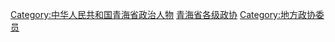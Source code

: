 [[Category:中华人民共和国青海省政治人物|Category:中华人民共和国青海省政治人物]]
[[Category:青海省各级政协|]]
[[Category:地方政协委员|Category:地方政协委员]]